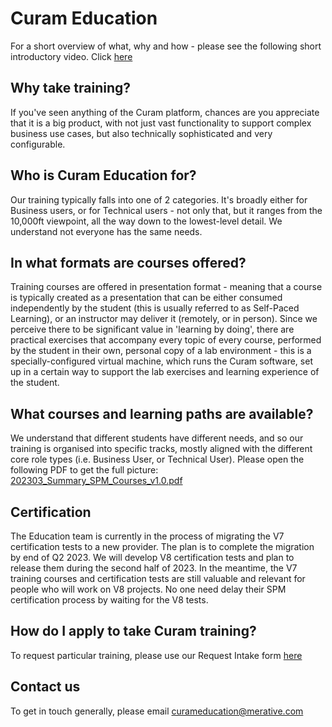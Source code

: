 # Curam Education
For a short overview of what, why and how - please see the following short introductory video.
Click [here](https://youtu.be/3H9YaVM0au0)
## Why take training?
If you've seen anything of the Curam platform, chances are you appreciate that it is a big product, with not just vast functionality to support complex business use cases, but also technically sophisticated and very configurable.
## Who is Curam Education for?
Our training typically falls into one of 2 categories. It's broadly either for Business users, or for Technical users - not only that, but it ranges from the 10,000ft viewpoint, all the way down to the lowest-level detail. We understand not everyone has the same needs.
## In what formats are courses offered?
Training courses are offered in presentation format - meaning that a course is typically created as a presentation that can be either consumed independently by the student (this is usually referred to as Self-Paced Learning), or an instructor may deliver it (remotely, or in person).
Since we perceive there to be significant value in 'learning by doing', there are practical exercises that accompany every topic of every course, performed by the student in their own, personal copy of a lab environment - this is a specially-configured virtual machine, which runs the Curam software, set up in a certain way to support the lab exercises and learning experience of the student.
## What courses and learning paths are available?
We understand that different students have different needs, and so our training is organised into specific tracks, mostly aligned with the different core role types (i.e. Business User, or Technical User). Please open the following PDF to get the full picture:
[202303_Summary_SPM_Courses_v1.0.pdf](https://github.com/curam-spm-devops/wh-support-docs/files/11625263/202303_Summary_SPM_Courses_v1.0.pdf)
## Certification
The Education team is currently in the process of migrating the V7 certification tests to a new provider. The plan is to complete the migration by end of Q2 2023.
We will develop V8 certification tests and plan to release them during the second half of 2023. In the meantime, the V7 training courses and certification tests are still valuable and relevant for people who will work on V8 projects. No one need delay their SPM certification process by waiting for the V8 tests.
## How do I apply to take Curam training?
To request particular training, please use our Request Intake form [here](https://wkf.ms/417UYof)
## Contact us
To get in touch generally, please email curameducation@merative.com 
